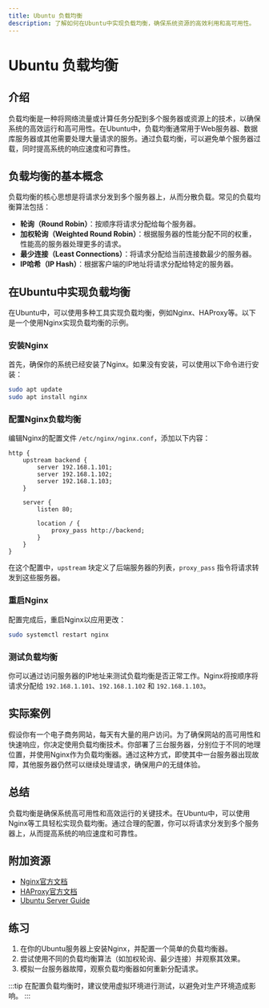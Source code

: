```yaml
---
title: Ubuntu 负载均衡
description: 了解如何在Ubuntu中实现负载均衡，确保系统资源的高效利用和高可用性。
---
```


# Ubuntu 负载均衡

## 介绍

负载均衡是一种将网络流量或计算任务分配到多个服务器或资源上的技术，以确保系统的高效运行和高可用性。在Ubuntu中，负载均衡通常用于Web服务器、数据库服务器或其他需要处理大量请求的服务。通过负载均衡，可以避免单个服务器过载，同时提高系统的响应速度和可靠性。

## 负载均衡的基本概念

负载均衡的核心思想是将请求分发到多个服务器上，从而分散负载。常见的负载均衡算法包括：

- **轮询（Round Robin）**：按顺序将请求分配给每个服务器。
- **加权轮询（Weighted Round Robin）**：根据服务器的性能分配不同的权重，性能高的服务器处理更多的请求。
- **最少连接（Least Connections）**：将请求分配给当前连接数最少的服务器。
- **IP哈希（IP Hash）**：根据客户端的IP地址将请求分配给特定的服务器。

## 在Ubuntu中实现负载均衡

在Ubuntu中，可以使用多种工具实现负载均衡，例如Nginx、HAProxy等。以下是一个使用Nginx实现负载均衡的示例。

### 安装Nginx

首先，确保你的系统已经安装了Nginx。如果没有安装，可以使用以下命令进行安装：

```bash
sudo apt update
sudo apt install nginx
```

### 配置Nginx负载均衡

编辑Nginx的配置文件 `/etc/nginx/nginx.conf`，添加以下内容：

```nginx
http {
    upstream backend {
        server 192.168.1.101;
        server 192.168.1.102;
        server 192.168.1.103;
    }

    server {
        listen 80;

        location / {
            proxy_pass http://backend;
        }
    }
}
```

在这个配置中，`upstream` 块定义了后端服务器的列表，`proxy_pass` 指令将请求转发到这些服务器。

### 重启Nginx

配置完成后，重启Nginx以应用更改：

```bash
sudo systemctl restart nginx
```

### 测试负载均衡

你可以通过访问服务器的IP地址来测试负载均衡是否正常工作。Nginx将按顺序将请求分配给 `192.168.1.101`、`192.168.1.102` 和 `192.168.1.103`。

## 实际案例

假设你有一个电子商务网站，每天有大量的用户访问。为了确保网站的高可用性和快速响应，你决定使用负载均衡技术。你部署了三台服务器，分别位于不同的地理位置，并使用Nginx作为负载均衡器。通过这种方式，即使其中一台服务器出现故障，其他服务器仍然可以继续处理请求，确保用户的无缝体验。

## 总结

负载均衡是确保系统高可用性和高效运行的关键技术。在Ubuntu中，可以使用Nginx等工具轻松实现负载均衡。通过合理的配置，你可以将请求分发到多个服务器上，从而提高系统的响应速度和可靠性。

## 附加资源

- [Nginx官方文档](https://nginx.org/en/docs/)
- [HAProxy官方文档](https://www.haproxy.org/)
- [Ubuntu Server Guide](https://ubuntu.com/server/docs)

## 练习

1. 在你的Ubuntu服务器上安装Nginx，并配置一个简单的负载均衡器。
2. 尝试使用不同的负载均衡算法（如加权轮询、最少连接）并观察其效果。
3. 模拟一台服务器故障，观察负载均衡器如何重新分配请求。

:::tip
在配置负载均衡时，建议使用虚拟环境进行测试，以避免对生产环境造成影响。
:::